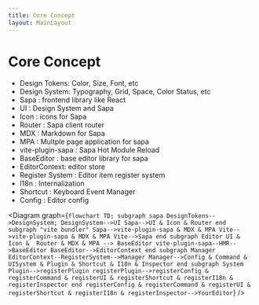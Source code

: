 ```yaml
---
title: Core Concept
layout: MainLayout
---
```



# Core Concept

* Design Tokens: Color, Size, Font, etc 
* Design System: Typography, Grid, Space, Color Status, etc 
* Sapa : frontend library like React 
* UI : Design System and Sapa 
* Icon : icons for Sapa  
* Router : Sapa client router 
* MDX : Markdown for Sapa
* MPA : Multple page application for sapa
* vite-plugin-sapa : Sapa Hot Module Reload 
* BaseEditor : base editor library for sapa
* EditorContext:  editor store 
* Register System :  Editor item register system 
* I18n : Internalization 
* Shortcut : Keyboard Event Manager 
* Config : Editor config 

<Diagram graph={`
flowchart TD;
  subgraph sapa
    DesignTokens-->DesignSystem;
    DesignSystem-->UI
    Sapa-->UI & Icon & Router
  end
  subgraph "vite bundler"
    Sapa-->vite-plugin-sapa & MDX & MPA
    Vite-->vite-plugin-sapa & MDX & MPA
    Vite-->Sapa
  end
  subgraph Editor
    UI & Icon &  Router & MDX & MPA --> BaseEditor
    vite-plugin-sapa--HMR-->BaseEditor
    BaseEditor-->EditorContext
  end
  subgraph Manager    
    EditorContext--RegisterSystem-->Manager
    Manager-->Config & Command & UISystem & Plugin & Shortcut & I18n & Inspector
  end
  subgraph System
    Plugin-->registerPlugin
    registerPlugin-->registerConfig & registerCommand & registerUI & registerShortcut & registerI18n & registerInspector
  end
    registerConfig & registerCommand & registerUI & registerShortcut & registerI18n & registerInspector-->YourEditor
`} />